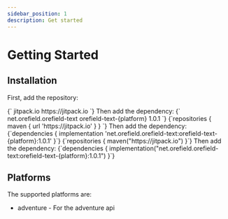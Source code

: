 ```yaml
---
sidebar_position: 1
description: Get started
---
```



# Getting Started

## Installation

First, add the repository:

<Tabs>
    <TabItem value="maven" label="Maven" default>
        <CodeBlock language="xml">
            {`<repositories>
    <repository>
        <id>jitpack.io</id>
        <url>https://jitpack.io</url>
    </repository>
</repositories>`}
        </CodeBlock>
        Then add the dependency:
        <CodeBlock language="xml">
            {`<dependencies>
    <dependency>
        <groupId>net.orefield.orefield-text</groupId>
        <artifactId>orefield-text-{platform}</artifactId>
        <version>1.0.1</version>
    </dependency>
</dependencies>`}
        </CodeBlock>
    </TabItem>
    <TabItem value="gradle (groovy)" label="Gradle (groovy)">
        <CodeBlock language="groovy">
            {`repositories {
    maven { url 'https://jitpack.io' }
}
`}
        </CodeBlock>
        Then add the dependency:
        <CodeBlock language="groovy">
            {`dependencies {
    implementation 'net.orefield.orefield-text:orefield-text-{platform}:1.0.1'
}`}
        </CodeBlock>
    </TabItem>
    <TabItem value="gradle (kotlin)" label="Gradle (kotlin)">
        <CodeBlock language="kotlin">
            {`repositories {
    maven("https://jitpack.io")
}`}
        </CodeBlock>
        Then add the dependency:
        <CodeBlock language="kotlin">
            {`dependencies {
    implementation("net.orefield.orefield-text:orefield-text-{platform}:1.0.1")
}`}
        </CodeBlock>
    </TabItem>
</Tabs>

## Platforms

The supported platforms are:

-   adventure - For the adventure api
